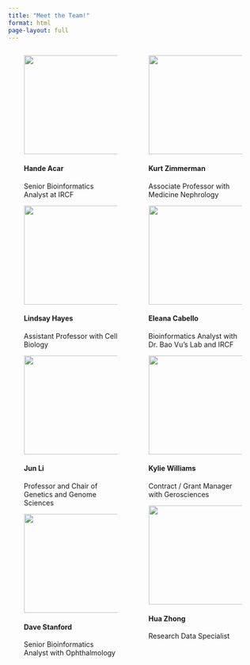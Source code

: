 ```yaml
---
title: "Meet the Team!"
format: html
page-layout: full
---
```


:::: {.columns}
::: {.column width="2.5%"}
:::
::: {.column width="45%"}

![](images/team/hacar.png){width="200"} 

#### Hande Acar
Senior Bioinformatics Analyst at IRCF

![](images/team/lhayes.png){width="200"} 

#### Lindsay Hayes
Assistant Professor with Cell Biology

![](images/team/headshot.png){height="200"}

#### Jun Li
Professor and Chair of Genetics and Genome Sciences 

![](images/team/headshot.png){width="200"} 

#### Dave Stanford
Senior Bioinformatics Analyst with Ophthalmology

:::
::: {.column width="5%"}
:::
::: {.column width="45%"}

![](images/team/kzimmerman.png){width="200"} 

#### Kurt Zimmerman
Associate Professor with Medicine Nephrology

![](images/team/ecabello.png){width="200"}

#### Eleana Cabello
Bioinformatics Analyst with Dr. Bao Vu's Lab and IRCF

![](images/team/headshot.png){width="200"} 

#### Kylie Williams
Contract / Grant Manager with Gerosciences

![](images/team/headshot.png){width="200"}

#### Hua Zhong
Research Data Specialist

:::
::: {.column width="2.5%"}
:::
:::
